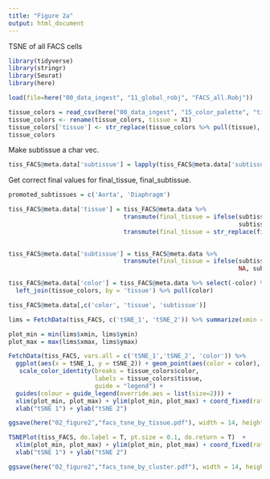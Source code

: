 ```yaml
---
title: "Figure 2a"
output: html_document
---
```


TSNE of all FACS cells

```r
library(tidyverse)
library(stringr)
library(Seurat)
library(here)
```

```r
load(file=here("00_data_ingest", "11_global_robj", "FACS_all.Robj"))
```

```r
tissue_colors = read_csv(here("00_data_ingest", "15_color_palette", "tissue_colors.csv"))
tissue_colors <- rename(tissue_colors, tissue = X1)
tissue_colors['tissue'] <- str_replace(tissue_colors %>% pull(tissue), "_", " ")
tissue_colors
```

Make subtissue a char vec.
```r
tiss_FACS@meta.data['subtissue'] = lapply(tiss_FACS@meta.data['subtissue'], as.character)
```

Get correct final values for final_tissue, final_subtissue.

```r
promoted_subtissues = c('Aorta', 'Diaphragm')

tiss_FACS@meta.data['tissue'] = tiss_FACS@meta.data %>% 
                                transmute(final_tissue = ifelse(subtissue %in% promoted_subtissues,
                                                                subtissue, tissue)) %>%
                                transmute(final_tissue = str_replace(final_tissue, "_", " "))
  

tiss_FACS@meta.data['subtissue'] = tiss_FACS@meta.data %>% 
                                transmute(final_tissue = ifelse(subtissue %in% promoted_subtissues,
                                                                NA, subtissue))

tiss_FACS@meta.data['color'] = tiss_FACS@meta.data %>% select(-color) %>% 
  left_join(tissue_colors, by = 'tissue') %>% pull(color)

tiss_FACS@meta.data[,c('color', 'tissue', 'subtissue')]

```


```r
lims = FetchData(tiss_FACS, c('tSNE_1', 'tSNE_2')) %>% summarize(xmin = min(tSNE_1), xmax = max(tSNE_1), ymin = min(tSNE_2), ymax = max(tSNE_2))

plot_min = min(lims$xmin, lims$ymin)
plot_max = max(lims$xmax, lims$ymax)

FetchData(tiss_FACS, vars.all = c('tSNE_1','tSNE_2', 'color')) %>% 
  ggplot(aes(x = tSNE_1, y = tSNE_2)) + geom_point(aes(color = color), size=0.1)  +  
   scale_color_identity(breaks = tissue_colors$color, 
                        labels = tissue_colors$tissue, 
                        guide = "legend") + 
  guides(colour = guide_legend(override.aes = list(size=2))) +
  xlim(plot_min, plot_max) + ylim(plot_min, plot_max) + coord_fixed(ratio = 1) +
  xlab("tSNE 1") + ylab("tSNE 2")

ggsave(here("02_figure2","facs_tsne_by_tissue.pdf"), width = 14, height = 7, units = "in")

TSNEPlot(tiss_FACS, do.label = T, pt.size = 0.1, do.return = T)  +
  xlim(plot_min, plot_max) + ylim(plot_min, plot_max) + coord_fixed(ratio = 1) +
  xlab("tSNE 1") + ylab("tSNE 2")

ggsave(here("02_figure2","facs_tsne_by_cluster.pdf"), width = 14, height = 7, units = "in")
```
